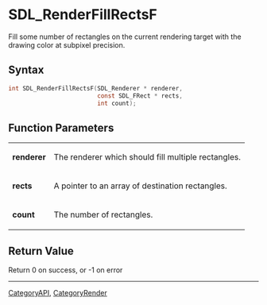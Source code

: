 = SDL_RenderFillRectsF =

Fill some number of rectangles on the current rendering target with the drawing color at subpixel precision.

== Syntax ==

<syntaxhighlight lang='c'>
int SDL_RenderFillRectsF(SDL_Renderer * renderer,
                         const SDL_FRect * rects,
                         int count);
</syntaxhighlight>

== Function Parameters ==

{|
|'''renderer'''
|The renderer which should fill multiple rectangles.
|-
|'''rects'''
|A pointer to an array of destination rectangles.
|-
|'''count'''
|The number of rectangles.
|}

== Return Value ==

Return 0 on success, or -1 on error
----
[[CategoryAPI]], [[CategoryRender]]


